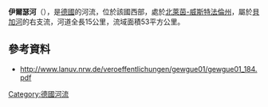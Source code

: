 {{Coord|52|1|29|N|8|49|55|E|display=title}}
<!-- 檔案不存在 [[Image:Ilse_Lieme.jpg|right]] -->

'''伊爾瑟河'''（{{lang-de|Ilse}}），是[[德國|德國]]的河流，位於該國西部，處於[[北萊茵-威斯特法倫州|北萊茵-威斯特法倫州]]，屬於[[貝加河_(韋勒河支流)|貝加河]]的右支流，河道全長15公里，流域面積53平方公里。

==參考資料==
* http://www.lanuv.nrw.de/veroeffentlichungen/gewgue01/gewgue01_184.pdf {{Wayback|url=http://www.lanuv.nrw.de/veroeffentlichungen/gewgue01/gewgue01_184.pdf |date=20110925190104 }}

{{Germany-geo-stub}}
[[Category:德國河流|Category:德國河流]]